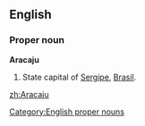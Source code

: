 ==English==

===Proper noun===
'''Aracaju'''

#State capital of [[Sergipe]], [[Brasil]].

[[Category:English proper nouns]]

[[zh:Aracaju]]